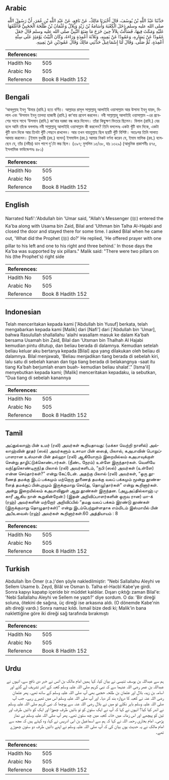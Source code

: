 ## Arabic


<div dir="rtl" lang="ar" style={{fontSize:'larger',backgroundColor:'#f8f9fa',padding:20}}>
حَدَّثَنَا عَبْدُ اللَّهِ بْنُ يُوسُفَ، قَالَ أَخْبَرَنَا مَالِكٌ، عَنْ نَافِعٍ، عَنْ عَبْدِ اللَّهِ بْنِ عُمَرَ، أَنَّ رَسُولَ اللَّهِ صلى الله عليه وسلم دَخَلَ الْكَعْبَةَ وَأُسَامَةُ بْنُ زَيْدٍ وَبِلاَلٌ وَعُثْمَانُ بْنُ طَلْحَةَ الْحَجَبِيُّ فَأَغْلَقَهَا عَلَيْهِ وَمَكَثَ فِيهَا، فَسَأَلْتُ بِلاَلاً حِينَ خَرَجَ مَا صَنَعَ النَّبِيُّ صلى الله عليه وسلم قَالَ جَعَلَ عَمُودًا عَنْ يَسَارِهِ، وَعَمُودًا عَنْ يَمِينِهِ، وَثَلاَثَةَ أَعْمِدَةٍ وَرَاءَهُ، وَكَانَ الْبَيْتُ يَوْمَئِذٍ عَلَى سِتَّةِ أَعْمِدَةٍ، ثُمَّ صَلَّى‏.‏ وَقَالَ لَنَا إِسْمَاعِيلُ حَدَّثَنِي مَالِكٌ وَقَالَ عَمُودَيْنِ عَنْ يَمِينِهِ‏.‏
</div>
<div style={{backgroundColor:'#f8f9fa',padding:20, marginBottom: 10}}><table> <thead> <tr> <th>References:</th> <th></th> </tr> </thead> <tbody><tr><td>Hadith No</td><td>505</td></tr><tr><td>Arabic No</td><td>505</td></tr><tr><td>Reference</td><td>Book 8 Hadith 152</td></tr></tbody></table></div>

## Bengali


<div dir="ltr" lang="bn" style={{fontSize:'larger',backgroundColor:'#f8f9fa',padding:20}}>
‘আবদুল্লাহ ইবনু ‘উমার (রাযি.) হতে বর্ণিত। আল্লাহর রাসূল সাল্লাল্লাহু আলাইহি ওয়াসাল্লাম আর উসামা ইবনু যায়দ, বিলাল এবং ‘উসমান ইবনু তালহা হাজাবী (রাযি.) কা‘বায় প্রবেশ করলেন। নবী সাল্লাল্লাহু আলাইহি ওয়াসাল্লাম -এর প্রবেশের সাথে সাথে ‘উসমান (রাযি.) কা‘বার দরজা বন্ধ করে দিলেন। তাঁরা কিছুক্ষণ ভিতরে ছিলেন। বিলাল (রাযি.) বের হলে আমি তাঁকে বললামঃ নবী সাল্লাল্লাহু আলাইহি ওয়াসাল্লাম কী করলেন? তিনি বললেনঃ একটা খুঁটি বাম দিকে, একটা খুঁটি ডান দিকে আর তিনটা খুঁটি পেছনে রাখলেন। আর তখন বায়তুল্লাহ ছিল ছয়টি খুঁটি বিশিষ্ট। অতঃপর তিনি সালাত আদায় করলেন। [ইমাম বুখারী (রহ.) বলেন] ইসমাঈল (রহ.) আমার নিকট বর্ণনা করেন যে, ইমাম মালিক (রহ.) বলেছেন যে, তাঁর (নবীর) ডান পাশে দু’টো স্তম্ভ ছিল। (৩৯৭; মুসলিম ১৫/৬৮, হাঃ ১৩২৯) (আধুনিক প্রকাশনীঃ ৪৭৫, ইসলামিক ফাউন্ডেশনঃ ৪৮১)
</div>
<div style={{backgroundColor:'#f8f9fa',padding:20, marginBottom: 10}}><table> <thead> <tr> <th>References:</th> <th></th> </tr> </thead> <tbody><tr><td>Hadith No</td><td>505</td></tr><tr><td>Arabic No</td><td>505</td></tr><tr><td>Reference</td><td>Book 8 Hadith 152</td></tr></tbody></table></div>

## English


<div dir="ltr" lang="en" style={{fontSize:'larger',backgroundColor:'#f8f9fa',padding:20}}>
Narrated Nafi':'Abdullah bin 'Umar said, "Allah's Messenger (ﷺ) entered the Ka'ba along with Usama bin Zaid, Bilal and 'Uthman bin Talha Al-Hajabi and closed the door and stayed there for some time. I asked Bilal when he came out, 'What did the Prophet (ﷺ) do?' He replied, 'He offered prayer with one pillar to his left and one to his right and three behind.' In those days the Ka'ba was supported by six pillars." Malik said: "There were two pillars on his (the Prophet's) right side
</div>
<div style={{backgroundColor:'#f8f9fa',padding:20, marginBottom: 10}}><table> <thead> <tr> <th>References:</th> <th></th> </tr> </thead> <tbody><tr><td>Hadith No</td><td>505</td></tr><tr><td>Arabic No</td><td>505</td></tr><tr><td>Reference</td><td>Book 8 Hadith 152</td></tr></tbody></table></div>

## Indonesian


<div dir="ltr" lang="id" style={{fontSize:'larger',backgroundColor:'#f8f9fa',padding:20}}>
Telah menceritakan kepada kami ['Abdullah bin Yusuf] berkata, telah mengabarkan kepada kami [Malik] dari [Nafi'] dari ['Abdullah bin 'Umar], bahwa Rasulullah shallallahu 'alaihi wasallam masuk ke dalam Ka'bah bersama Usamah bin Zaid, Bilal dan 'Utsman bin Thalhah Al Hajabi kemudian pintu ditutup, dan beliau berada di dalamnya. Kemudian setelah beliau keluar aku bertanya kepada [Bilal] apa yang dilakukan oleh beliau di dalamnya. Bilal menjawab, 'Beliau menjadikan tiang berada di sebelah kiri, lalu satu di sebelah kanan dan tiga tiang berada di belakangnya -saat itu tiang Ka'bah berjumlah enam buah- kemudian beliau shalat'." [Isma'il] menyebutkan kepada kami; [Malik] menceritakan kepadaku, ia sebutkan, "Dua tiang di sebelah kanannya
</div>
<div style={{backgroundColor:'#f8f9fa',padding:20, marginBottom: 10}}><table> <thead> <tr> <th>References:</th> <th></th> </tr> </thead> <tbody><tr><td>Hadith No</td><td>505</td></tr><tr><td>Arabic No</td><td>505</td></tr><tr><td>Reference</td><td>Book 8 Hadith 152</td></tr></tbody></table></div>

## Tamil


<div dir="ltr" lang="ta" style={{fontSize:'larger',backgroundColor:'#f8f9fa',padding:20}}>
அப்துல்லாஹ் பின் உமர் (ரலி) அவர்கள் கூறியதாவது: (மக்கா வெற்றி நாளில்) அல்லாஹ்வின் தூதர் (ஸல்) அவர்களும் உசாமா பின் ஸைத், பிலால், கஅபாவின் பொறுப்பாளரான உஸ்மான் பின் தல்ஹா (ரலி) ஆகியோரும் இறையில்லம் கஅபாவுக்குள் சென்று தாழிட்டுக்கொண்டார்கள். (நீண்ட நேரம்) உள்ளே இருந்தார்கள். வெளியே வந்(துகொண்டிருந்)த பிலால் (ரலி) அவர்களிடம், “நபி (ஸல்) அவர்கள் (உள்ளே) என்ன செய்தார்கள்?” என்று கேட்டேன். அதற்கு பிலால் (ரலி) அவர்கள், “ஒரு தூணைத் தமக்கு இடப் பக்கமும் மற்றொரு தூணைத் தமக்கு வலப் பக்கமும் மூன்று தூண்களைத் தமக்குப் பின்புறமும் இருக்குமாறு செய்(து, தொழு)தார்கள்” என்று கூறினார்கள். அன்று இறையில்லம் கஅபாவினுள் ஆறு தூண்கள் இருந்தன. (அபூஅப்தில்லாஹ் புகாரீ ஆகிய நான் கூறுகின்றேன்:) (இதன் அறிவிப்பாளர்களின் ஒருவ ரான) மா-க் (ரஹ்) அவர்களின் மற்றோர் அறிவிப்பில் “தமது வலப் பக்கம் இரண்டு தூண்கள் (இருக்குமாறு தொழுதார்கள்)” என்று இடம்பெற்றுள்ளதாக எம்மிடம் இஸ்மாயீல் பின் அபீஉவைஸ் (ரஹ்) அவர்கள் கூறினார்கள்.60 அத்தியாயம் : 8
</div>
<div style={{backgroundColor:'#f8f9fa',padding:20, marginBottom: 10}}><table> <thead> <tr> <th>References:</th> <th></th> </tr> </thead> <tbody><tr><td>Hadith No</td><td>505</td></tr><tr><td>Arabic No</td><td>505</td></tr><tr><td>Reference</td><td>Book 8 Hadith 152</td></tr></tbody></table></div>

## Turkish


<div dir="ltr" lang="tr" style={{fontSize:'larger',backgroundColor:'#f8f9fa',padding:20}}>
Abdullah İbn Ömer (r.a.)'den şöyle nakledilmiştir: "Nebi Sallallahu Aleyhi ve Sellem Usame b. Zeyd, Bilâl ve Osman b. Talha el-Hacbî Kabe'ye girdi. Sonra kapıyı kapatıp içeride bir müddet kaldılar. Dışarı çıktığı zaman Bilal'e: 'Nebi Sallallahu Aleyhi ve Sellem ne yaptı?' diye sordum. O da: 'Bir direği soluna, ötekini de sağına, üç direği ise arkasına aldı. (O dönemde Kabe'nin altı direği vardı.) Sonra namaz kıldı. İsmail bize dedi ki; Malik'in bana naklettiğine göre iki direği sağ tarafında bırakmıştı
</div>
<div style={{backgroundColor:'#f8f9fa',padding:20, marginBottom: 10}}><table> <thead> <tr> <th>References:</th> <th></th> </tr> </thead> <tbody><tr><td>Hadith No</td><td>505</td></tr><tr><td>Arabic No</td><td>505</td></tr><tr><td>Reference</td><td>Book 8 Hadith 152</td></tr></tbody></table></div>

## Urdu


<div dir="rtl" lang="ur" style={{fontSize:'larger',backgroundColor:'#f8f9fa',padding:20}}>
ہم سے عبداللہ بن یوسف تنیسی نے بیان کیا، کہا ہمیں امام مالک بن انس نے خبر دی نافع سے، انہوں نے عبداللہ بن عمر رضی اللہ عنہما سے کہ نبی کریم صلی اللہ علیہ وسلم کعبہ کے اندر تشریف لے گئے اور اسامہ بن زید، بلال اور عثمان بن طلحہ حجبی بھی آپ صلی اللہ علیہ وسلم کے ساتھ تھے۔ پھر عثمان رضی اللہ عنہ نے کعبہ کا دروازہ بند کر دیا۔ اور آپ صلی اللہ علیہ وسلم اس میں ٹھہرے رہے۔ جب آپ صلی اللہ علیہ وسلم باہر نکلے تو میں نے بلال رضی اللہ عنہ سے پوچھا کہ نبی کریم صلی اللہ علیہ وسلم نے اندر کیا کیا؟ انہوں نے کہا کہ آپ نے ایک ستون کو تو بائیں طرف چھوڑا اور ایک کو دائیں طرف اور تین کو پیچھے اور اس زمانہ میں خانہ کعبہ میں چھ ستون تھے۔ پھر آپ صلی اللہ علیہ وسلم نے نماز پڑھی۔ امام بخاری رحمہ اللہ نے کہا کہ ہم سے اسماعیل بن ابی ادریس نے کہا، وہ کہتے ہیں کہ مجھ سے امام مالک نے یہ حدیث یوں بیان کی کہ آپ صلی اللہ علیہ وسلم نے اپنے دائیں طرف دو ستون چھوڑے تھے۔
</div>
<div style={{backgroundColor:'#f8f9fa',padding:20, marginBottom: 10}}><table> <thead> <tr> <th>References:</th> <th></th> </tr> </thead> <tbody><tr><td>Hadith No</td><td>505</td></tr><tr><td>Arabic No</td><td>505</td></tr><tr><td>Reference</td><td>Book 8 Hadith 152</td></tr></tbody></table></div>